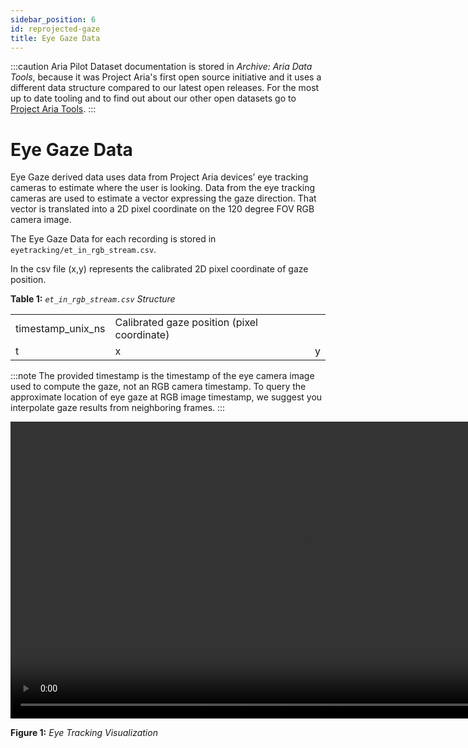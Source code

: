 ```yaml
---
sidebar_position: 6
id: reprojected-gaze
title: Eye Gaze Data
---
```


:::caution
Aria Pilot Dataset documentation is stored in *Archive: Aria Data Tools*, because it was Project Aria's first open source initiative and it uses a different data structure compared to our latest open releases.  For the most up to date tooling and to find out about our other open datasets go to [Project Aria Tools](https://facebookresearch.github.io/projectaria_tools/docs/intro).
:::

# Eye Gaze Data

Eye Gaze derived data uses data from Project Aria devices’ eye tracking cameras to estimate where the user is looking. Data from the eye tracking cameras are used to estimate a vector expressing the gaze direction. That vector is translated into a 2D pixel coordinate on the 120 degree FOV RGB camera image.

The Eye Gaze Data for each recording is stored in `eyetracking/et_in_rgb_stream.csv`.

In the csv file (x,y) represents the calibrated 2D pixel coordinate of gaze position.

**Table 1:** *`et_in_rgb_stream.csv` Structure*

<div>
    <table>
        <tbody>
            <tr>
                <td>timestamp_unix_ns</td>
                <td colSpan={2}>  Calibrated gaze position (pixel coordinate)</td>
            </tr>
            <tr>
                <td> t </td>
                <td> x</td>
                <td> y</td>
            </tr>
        </tbody>
    </table>
</div>

:::note
The provided timestamp is the timestamp of the eye camera image used to compute the gaze, not an RGB camera timestamp. To query the approximate location of eye gaze at RGB image timestamp, we suggest you interpolate gaze results from neighboring frames.
:::


<video width="950" controls>
  <source src={useBaseUrl('video/et_visualization.m4v')} type="video/mp4"/>
  Your browser does not support the video tag.
</video>

**Figure 1:** *Eye Tracking Visualization*
